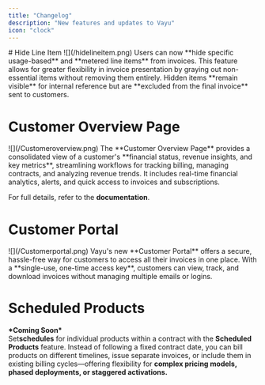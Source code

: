 ```yaml
---
title: "Changelog"
description: "New features and updates to Vayu"
icon: "clock"
---
```


<Update label="March 2025">
  # Hide Line Item

  <Frame>
    ![](/hidelineitem.png)
  </Frame>
  Users can now **hide specific usage-based** and **metered line items** from invoices. This feature allows for greater flexibility in invoice presentation by graying out non-essential items without removing them entirely. Hidden items **remain visible** for internal reference but are **excluded from the final invoice** sent to customers.

  # Customer Overview Page

  <Frame>
    ![](/Customeroverview.png)
  </Frame>
  The **Customer Overview Page** provides a consolidated view of a customer's **financial status, revenue insights, and key metrics**, streamlining workflows for tracking billing, managing contracts, and analyzing revenue trends. It includes real-time financial analytics, alerts, and quick access to invoices and subscriptions.

  For full details, refer to the **documentation**.

  # Customer Portal

  <Frame>
    ![](/Customerportal.png)
  </Frame>
  Vayu's new **Customer Portal** offers a secure, hassle-free way for customers to access all their invoices in one place. With a **single-use, one-time access key**, customers can view, track, and download invoices without managing multiple emails or logins.

  # Scheduled Products

  **\*Coming Soon\***\
  Set**schedules**  for individual products within a contract with the **Scheduled Products** feature. Instead of following a fixed contract date, you can bill products on different timelines, issue separate invoices, or include them in existing billing cycles—offering flexibility for **complex pricing models, phased deployments, or staggered activations.**
</Update>